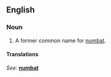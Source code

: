 ==English==

===Noun===
{{en-noun|sg=[[banded]] [[anteater]]}}

# {{zoology}} A former common name for [[numbat]].

====Translations====
{{top}}
''See: '' '''[[numbat]]'''
{{bottom}}